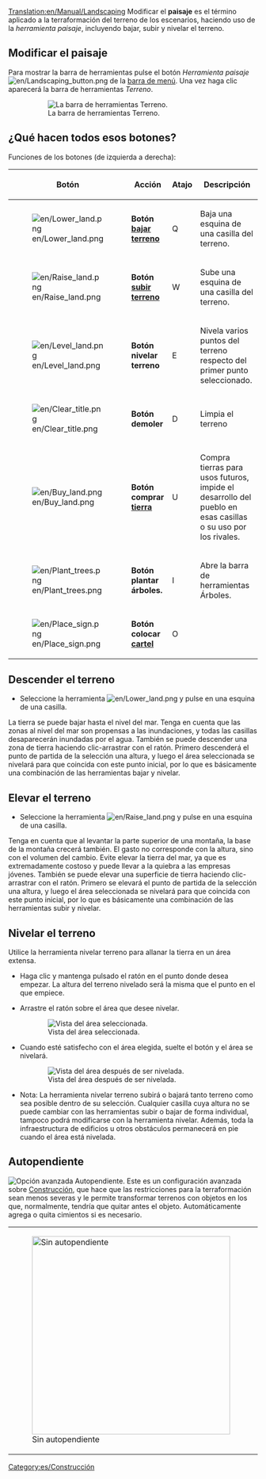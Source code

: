 [[Translation:en/Manual/Landscaping]]
{{es/Tutorial}}{{es/Tabla de contenido}}
Modificar el '''paisaje''' es el término aplicado a la terraformación del terreno de los escenarios, haciendo uso de la ''herramienta paisaje'', incluyendo bajar, subir y nivelar el terreno.

==Modificar el paisaje==
Para mostrar la barra de herramientas pulse el botón ''Herramienta paisaje'' [[File:en/Landscaping button.png]] de la [[es/Manual/Interfaz del juego#La barra de menú|barra de menú]]. Una vez haga clic aparecerá la barra de herramientas ''Terreno''.
:[[File:es/Landscaping toolbar.png|none|frame|La barra de herramientas Terreno.]]

==¿Qué hacen todos esos botones?==
Funciones de los botones (de izquierda a derecha):
{| {{en/Wikitable}}
|- style="background:#efefef"
!width='46'|Botón
!width='150'|Acción
!Atajo
!Descripción
|-
|[[File:en/Lower land.png]]
|'''Botón [[es/Bajar terreno|bajar terreno]]'''
|Q
|Baja una esquina de una casilla del terreno.
|-
|[[File:en/Raise land.png]]
|'''Botón [[es/Subir terreno|subir terreno]]'''
|W
|Sube una esquina de una casilla del terreno.
|-
|[[File:en/Level land.png]]
|'''Botón nivelar terreno'''
|E
|Nivela varios puntos del terreno respecto del primer punto seleccionado.
|-
|[[File:en/Clear title.png]]
|'''Botón demoler'''
|D
|Limpia el terreno
|-
|[[File:en/Buy land.png]]
|'''Botón comprar [[es/Tierra|tierra]]'''
|U
|Compra tierras para usos futuros, impide el desarrollo del pueblo en esas casillas o su uso por los rivales.
|-
|[[File:en/Plant trees.png]]
|'''Botón plantar árboles.'''
|I
|Abre la barra de herramientas Árboles.
|-
|[[File:en/Place sign.png]]
|'''Botón colocar [[es/Cartel|cartel]]'''
|O
|
|}

==Descender el terreno==
* Seleccione la herramienta [[File:en/Lower land.png]] y pulse en una esquina de una casilla.

La tierra se puede bajar hasta el nivel del mar. Tenga en cuenta que las zonas al nivel del mar son propensas a las inundaciones, y todas las casillas desaparecerán inundadas por el agua.
También se puede descender una zona de tierra haciendo clic-arrastrar con el ratón. Primero descenderá el punto de partida de la selección una altura, y luego el área seleccionada se nivelará para que coincida con este punto inicial, por lo que es básicamente una combinación de las herramientas bajar y nivelar.

==Elevar el terreno==
* Seleccione la herramienta [[File:en/Raise land.png]] y pulse en una esquina de una casilla.

Tenga en cuenta que al levantar la parte superior de una montaña, la base de la montaña crecerá también. El gasto no corresponde con la altura, sino con el volumen del cambio. Evite elevar la tierra del mar, ya que es extremadamente costoso y puede llevar a la quiebra a las empresas jóvenes.
También se puede elevar una superficie de tierra haciendo clic-arrastrar con el ratón. Primero se elevará el punto de partida de la selección una altura, y luego el área seleccionada se nivelará para que coincida con este punto inicial, por lo que es básicamente una combinación de las herramientas subir y nivelar.

==Nivelar el terreno==
Utilice la herramienta nivelar terreno para allanar la tierra en un área extensa.

* Haga clic y mantenga pulsado el ratón en el punto donde desea empezar. La altura del terreno nivelado será la misma que el punto en el que empiece.

* Arrastre el ratón sobre el área que desee nivelar.
:[[File:en/Level land before.png|center|none|frame|Vista del área seleccionada.]]

* Cuando esté satisfecho con el área elegida, suelte el botón y el área se nivelará.
:[[File:en/Level land after.png|center|none|frame|Vista del área después de ser nivelada.]]

* Nota: La herramienta nivelar terreno subirá o bajará tanto terreno como sea posible dentro de su selección. Cualquier casilla cuya altura no se puede cambiar con las herramientas subir o bajar de forma individual, tampoco podrá modificarse con la herramienta nivelar. Además, toda la infraestructura de edificios u otros obstáculos permanecerá en pie cuando el área está nivelada.

==Autopendiente==
[[File:es/Autoslope.png|right|frame|Opción avanzada ''Autopendiente''.]]
Este es un configuración avanzada sobre [[es/Construcción|Construcción]], que hace que las restricciones para la terraformación sean menos severas y le permite transformar terrenos con objetos en los que, normalmente, tendría que quitar antes el objeto. Automáticamente agrega o quita cimientos si es necesario.
{|
|[[File:es/terraformoff.png|none|thumb|400px|Sin autopendiente]]
|[[File:en/terraformon.png|none|thumb|400px|Con autopendiente]]
|}

{{es/Disponibilidad|0.6}}

[[Category:es/Construcción]]